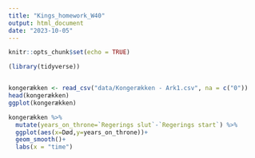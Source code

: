 ---
title: "Kings_homework_W40"
output: html_document
date: "2023-10-05"
---

```{r setup, include=FALSE}
knitr::opts_chunk$set(echo = TRUE)
```

```{r}
(library(tidyverse))


kongerækken <- read_csv("data/Kongerækken - Ark1.csv", na = c("0"))
head(kongerækken)
ggplot(kongerækken)

```
```{r}

kongerækken %>% 
  mutate(years_on_throne=`Regerings slut`-`Regerings start`) %>% 
  ggplot(aes(x=Død,y=years_on_throne))+
  geom_smooth()+
  labs(x = "time")
```

